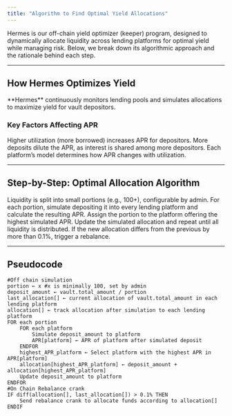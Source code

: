 ```yaml
---
title: "Algorithm to Find Optimal Yield Allocations"
---
```


Hermes is our off-chain yield optimizer (keeper) program, designed to dynamically allocate liquidity across lending platforms for optimal yield while managing risk. Below, we break down its algorithmic approach and the rationale behind each step.

---

## How Hermes Optimizes Yield

<Callout type="info" emoji="⚡">
**Hermes** continuously monitors lending pools and simulates allocations to maximize yield for vault depositors.
</Callout>

### Key Factors Affecting APR

<CardGroup>
  <Card title="Amount Borrowed" icon="arrow-up-right" iconType="solid">
    Higher utilization (more borrowed) increases APR for depositors.
  </Card>
  <Card title="Amount Deposited" icon="bank" iconType="solid">
    More deposits dilute the APR, as interest is shared among more depositors.
  </Card>
  <Card title="Interest Rate Model" icon="chart-line" iconType="solid">
    Each platform’s model determines how APR changes with utilization.
  </Card>
</CardGroup>

---

## Step-by-Step: Optimal Allocation Algorithm

<Steps>
  <Step title="1. Divide Liquidity into Portions">
    Liquidity is split into small portions (e.g., 100+), configurable by admin.
  </Step>
  <Step title="2. Simulate Deposits Across Platforms">
    For each portion, simulate depositing it into every lending platform and calculate the resulting APR.
  </Step>
  <Step title="3. Select Highest APR">
    Assign the portion to the platform offering the highest simulated APR.
  </Step>
  <Step title="4. Update Simulated Allocations">
    Update the simulated allocation and repeat until all liquidity is distributed.
  </Step>
  <Step title="5. Compare to Previous Allocation">
    If the new allocation differs from the previous by more than 0.1%, trigger a rebalance.
  </Step>
</Steps>

---

## Pseudocode

```
#Off chain simulation
portion ← x #x is minimally 100, set by admin
deposit_amount ← vault.total_amount / portion
last_allocation[] ← current allocation of vault.total_amount in each lending platform
allocation[] ← track allocation after simulation to each lending platform
FOR each portion
    FOR each platform
        Simulate deposit_amount to platform
        APR[platform] ← APR of platform after simulated deposit
    ENDFOR
    highest_APR_platform ← Select platform with the highest APR in APR[platform]
    allocation[highest_APR_platform] ← deposit_amount + allocation[highest_APR_platform]
    Update deposit_amount to platform
ENDFOR
#On Chain Rebalance crank
IF diff(allocation[], last_allocation[]) > 0.1% THEN
    Send rebalance crank to allocate funds according to allocation[]
ENDIF
```